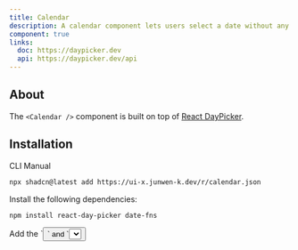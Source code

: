```yaml
---
title: Calendar
description: A calendar component lets users select a date without any input or popper / modal.
component: true
links:
  doc: https://daypicker.dev
  api: https://daypicker.dev/api
---
```


<ComponentPreview
  name="calendar-demo"
  title="Calendar"
  description="A calendar showing the current date."
/>

## About

The `<Calendar />` component is built on top of [React DayPicker](https://daypicker.dev).

## Installation

<Tabs defaultValue="cli">

<TabsList>
  <TabsTrigger value="cli">CLI</TabsTrigger>
  <TabsTrigger value="manual">Manual</TabsTrigger>
</TabsList>
<TabsContent value="cli">

```bash
npx shadcn@latest add https://ui-x.junwen-k.dev/r/calendar.json
```

</TabsContent>

<TabsContent value="manual">

<Steps>

<Step>Install the following dependencies:</Step>

```bash
npm install react-day-picker date-fns
```

<Step>
  Add the `<Button />` and `<Select />` component to your project.
</Step>

The `<Calendar />` component uses the `<Button />` and `<Select />` component. Make sure you have it installed in your project.

See installation instructions for the [Button](/docs/components/button#installation), and the [Select](/docs/components/select#installation) components.

<Step>Copy and paste the following code into your project.</Step>

<ComponentSource name="calendar" />

<Step>Update the import paths to match your project setup.</Step>

</Steps>

</TabsContent>

</Tabs>

## Usage

```tsx
import { Calendar } from "@/components/ui/calendar"
```

```tsx
const [date, setDate] = React.useState<Date | undefined>(new Date())

return (
  <Calendar
    mode="single"
    selected={date}
    onSelect={setDate}
    className="rounded-md border"
  />
)
```

See the [React DayPicker](https://react-day-picker.js.org) documentation for more information.

## Date Picker

For a complete Date Picker component with date input functionality, you can use the `<DatePicker>` component directly. See the [Date Picker](/docs/components/date-picker) page for more information.

## Examples

### Multiple

<ComponentPreview name="calendar-multiple" />

### Dropdown Layout

<ComponentPreview name="calendar-dropdown-layout" />

### Form

<ComponentPreview name="calendar-form" />
